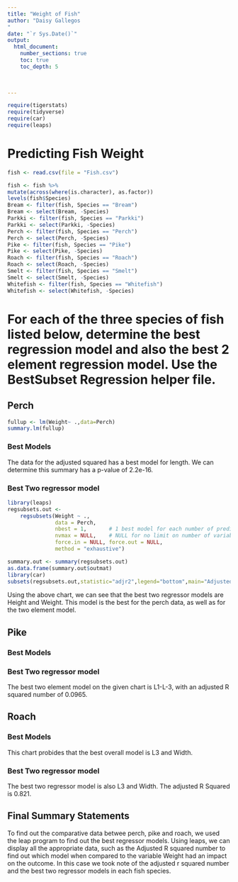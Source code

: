 ```yaml
---
title: "Weight of Fish"
author: "Daisy Gallegos 
"
date: "`r Sys.Date()`"  
output: 
  html_document:
    number_sections: true
    toc: true
    toc_depth: 5

 
    
---
```



```r
require(tigerstats)
require(tidyverse)
require(car)
require(leaps)
```

# Predicting Fish Weight
```r
fish <- read.csv(file = "Fish.csv")
```

```r
 
fish <- fish %>%
mutate(across(where(is.character), as.factor))
levels(fish$Species)
Bream <- filter(fish, Species == "Bream")
Bream <- select(Bream, -Species) 
Parkki <- filter(fish, Species == "Parkki")
Parkki <- select(Parkki, -Species) 
Perch <- filter(fish, Species == "Perch")
Perch <- select(Perch, -Species) 
Pike <- filter(fish, Species == "Pike")
Pike <- select(Pike, -Species) 
Roach <- filter(fish, Species == "Roach")
Roach <- select(Roach, -Species) 
Smelt <- filter(fish, Species == "Smelt")
Smelt <- select(Smelt, -Species) 
Whitefish <- filter(fish, Species == "Whitefish")
Whitefish <- select(Whitefish, -Species) 
```

# For each of the three species of fish listed below, determine the best regression model and also the best 2 element regression model. Use the BestSubset Regression helper file.


## Perch
  
```r
fullup <- lm(Weight~ .,data=Perch)
summary.lm(fullup)
```
  
### Best Models
  
The data for the adjusted squared has a best model for length. We can determine this summary has a p-value of 2.2e-16.
  
### Best Two regressor model

```r
library(leaps)
regsubsets.out <-
    regsubsets(Weight ~ .,
               data = Perch,
               nbest = 1,       # 1 best model for each number of predictors
               nvmax = NULL,    # NULL for no limit on number of variables
               force.in = NULL, force.out = NULL,
               method = "exhaustive")

summary.out <- summary(regsubsets.out)
as.data.frame(summary.out$outmat)
library(car)
subsets(regsubsets.out,statistic="adjr2",legend="bottom",main="Adjusted R^2")
```

Using the above chart, we can see that the best two regressor models are Height and Weight. This model is the best for the perch data, as well as for the two element model. 

## Pike

### Best Models

### Best Two regressor model



The best two element model on the given chart is L1-L-3, with an adjusted R squared number of 0.0965.  

## Roach



### Best Models

This chart probides that the best overall model is L3 and Width.

### Best Two regressor model

The best two regressor model is also L3 and Width. The adjusted R Squared is 0.821.  

## Final Summary Statements

To find out the comparative data betwee perch, pike and roach, we used the leap program to find out the best regressor models. Using leaps, we can display all the appropriate data, such as the Adjusted R squared number to find out which model when compared to the variable Weight had an impact on the outcome. In this case we took note of the adjusted r squared number and the best two regressor models in each fish species. 
